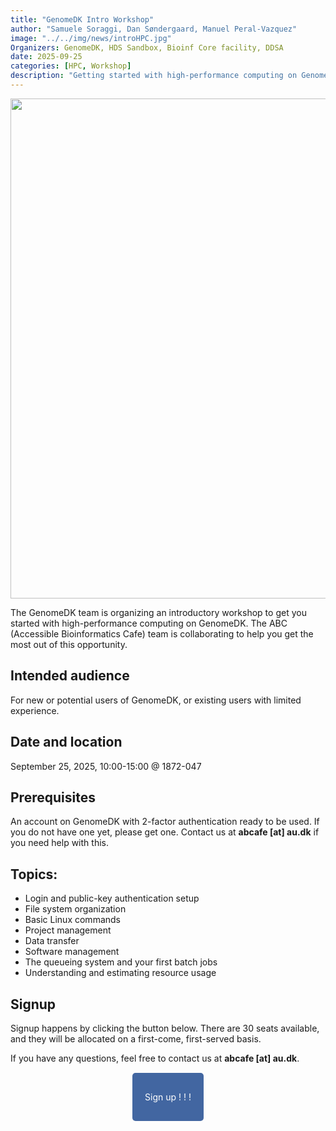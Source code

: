 ```yaml
---
title: "GenomeDK Intro Workshop"
author: "Samuele Soraggi, Dan Søndergaard, Manuel Peral-Vazquez"
image: "../../img/news/introHPC.jpg"
Organizers: GenomeDK, HDS Sandbox, Bioinf Core facility, DDSA
date: 2025-09-25
categories: [HPC, Workshop]
description: "Getting started with high-performance computing on GenomeDK"
---
```


![](../../img/news/gdkLogo.jpg){fig-align="center" width=800px}

The GenomeDK team is organizing an introductory workshop to get you started with high-performance computing on GenomeDK. The ABC (Accessible Bioinformatics Cafe) team is collaborating to help you get the most out of this opportunity.

## Intended audience

 For new or potential users of GenomeDK, or existing users with limited experience.

## Date and location

September 25, 2025, 10:00-15:00 @ 1872-047

## Prerequisites

An account on GenomeDK with 2-factor authentication ready to be used. If you do not have one yet, please get one. Contact us at **abcafe [at] au.dk** if you need help with this.

## Topics:

- Login and public-key authentication setup
- File system organization
- Basic Linux commands
- Project management
- Data transfer
- Software management
- The queueing system and your first batch jobs
- Understanding and estimating resource usage

## Signup

Signup happens by clicking the button below. There are 30 seats available, and they will be allocated on a first-come, first-served basis.

If you have any questions, feel free to contact us at **abcafe [at] au.dk**.

&nbsp;

 <p align="center">
  <a href="https://forms.gle/PSwA57LdZp32nZC99" style="background-color: #4266A1; color: #FFFFFF; padding: 30px 20px; text-decoration: none; border-radius: 5px;">
    Sign up ! ! !
  </a>
</p>